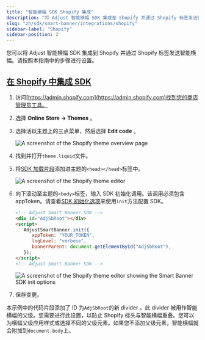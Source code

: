 ```yaml
---
title: "智能横幅 SDK Shopify 集成"
description: "将 Adjust 智能横幅 SDK 集成至 Shopify 并通过 Shopify 标签发送智能横幅。"
slug: "zh/sdk/smart-banner/integrations/shopify"
sidebar-label: "Shopify"
sidebar-position: 2
---
```


您可以将 Adjust 智能横幅 SDK 集成到 Shopify 并通过 Shopify 标签发送智能横幅。请按照本指南中的步骤进行设置。

## [在 Shopify 中集成 SDK](integrate-the-sdk-in-shopify)

1. 访问[https://admin.shopify.com](https://admin.shopify.com)找到您的商店管理员工具。

2. 选择 **Online Store → Themes** 。

3. 选择活跃主题上的三点菜单，然后选择 **Edit code** 。

   ![A screenshot of the Shopify theme overview page](@images/smart-banner-sdk/shopify/1-overview.png)

4. 找到并打开`theme.liquid`文件。

5. 将[SDK 加载片段](/zh/sdk/smart-banner#using-a-cdn)添加进主题的`<head></head>`标签中。

   ![A screenshot of the Shopify theme editor](@images/smart-banner-sdk/shopify/2-loading-snippet.png)

6. 向下滚动至主题的`<body>`标签，输入 SDK 初始化调用。该调用必须包含 appToken。请查看[SDK 初始化选项](/zh/sdk/smart-banner/init-options)来使用`init`方法配置 SDK。

   ```html
   <!-- Adjust Smart Banner SDK -->
   <div id="AdjSbRoot"></div>
   <script>
      AdjustSmartBanner.init({
         appToken: "YOUR_TOKEN",
         logLevel: "verbose",
         bannerParent: document.getElementById("AdjSbRoot"),
      });
   </script>
   <!-- Adjust Smart Banner SDK -->
   ```

   ![A screenshot of the Shopify theme editor showing the Smart Banner SDK init options](@images/smart-banner-sdk/shopify/3-init-options.png)

7. 保存变更。

<Callout type="note">

本示例中的代码片段添加了 ID 为`AdjSbRoot`的新 divider 。此 divider 被用作智能横幅的父级。您需要进行此设置，以防止 Shopify 标头与智能横幅重叠。您可以为横幅父级应用样式或选择不同的父级元素。如果您不添加父级元素，智能横幅就会附加到`document.body`上。

</Callout>

